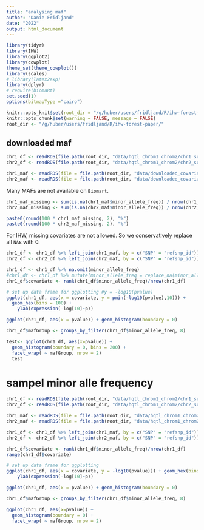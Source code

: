 ```yaml
---
title: "analysing maf"
author: "Danie Fridljand"
date: "2022"
output: html_document
---
```



```r
library(tidyr)
library(IHW)
library(ggplot2)
library(cowplot)
theme_set(theme_cowplot())
library(scales)
# library(latex2exp)
library(dplyr)
# require(biomaRt)
set.seed(1)
options(bitmapType ="cairo")
```

```r
knitr::opts_knit$set(root_dir = "/g/huber/users/fridljand/R/ihw-forest-paper/") # TODO
knitr::opts_chunk$set(warning = FALSE, message = FALSE)
root_dir <- "/g/huber/users/fridljand/R/ihw-forest-paper/"
```

## downloaded maf
```r
chr1_df <- readRDS(file.path(root_dir, "data/hqtl_chrom1_chrom2/chr1_subset.Rds")) %>% dplyr::select(SNP, gene, pvalue)
chr2_df <- readRDS(file.path(root_dir, "data/hqtl_chrom1_chrom2/chr2_subset.Rds")) %>% dplyr::select(SNP, gene, pvalue)
```

```r
chr1_maf <- readRDS(file = file.path(root_dir, "data/downloaded_covariates/chr1_maf.Rds"))
chr2_maf <- readRDS(file = file.path(root_dir, "data/downloaded_covariates/chr2_maf.Rds"))
```

Many MAFs are not available on `Biomart`. 
```r
chr1_maf_missing <- sum(is.na(chr1_maf$minor_allele_freq)) / nrow(chr1_maf)
chr2_maf_missing <- sum(is.na(chr2_maf$minor_allele_freq)) / nrow(chr2_maf)

paste0(round(100 * chr1_maf_missing, 2), "%")
paste0(round(100 * chr2_maf_missing, 2), "%")
```

For IHW, missing covariates are not allowed. So we conservatively replace all `NA`s with 0. 
```r
chr1_df <- chr1_df %>% left_join(chr1_maf, by = c("SNP" = "refsnp_id"))
chr2_df <- chr2_df %>% left_join(chr2_maf, by = c("SNP" = "refsnp_id"))
```

```r
chr1_df <- chr1_df %>% na.omit(minor_allele_freq)
#chr1_df <- chr1_df %>% mutate(minor_allele_freq = replace_na(minor_allele_freq, 0))
chr1_df$covariate <- rank(chr1_df$minor_allele_freq)/nrow(chr1_df)
```

```r
# set up data frame for ggplotting #y = -log10(pvalue)
ggplot(chr1_df, aes(x = covariate, y = pmin(-log10(pvalue),10))) + 
  geom_hex(bins = 100) +
    ylab(expression(-log[10]~p))
```
```r
ggplot(chr1_df, aes(x = pvalue)) + geom_histogram(boundary = 0)

```

```r
chr1_df$mafGroup <- groups_by_filter(chr1_df$minor_allele_freq, 8)

test<- ggplot(chr1_df, aes(x=pvalue)) + 
  geom_histogram(boundary = 0, bins = 200) +
  facet_wrap( ~ mafGroup, nrow = 2)
  test
```

# sampel minor alle frequency

```r
chr1_df <- readRDS(file.path(root_dir, "data/hqtl_chrom1_chrom2/chr1_subset.Rds")) %>% dplyr::select(SNP, gene, pvalue)
chr2_df <- readRDS(file.path(root_dir, "data/hqtl_chrom1_chrom2/chr2_subset.Rds")) %>% dplyr::select(SNP, gene, pvalue)
```

```r
chr1_maf <- readRDS(file = file.path(root_dir, "data/hqtl_chrom1_chrom2/chr1_maf_sample.rds"))
chr2_maf <- readRDS(file = file.path(root_dir, "data/hqtl_chrom1_chrom2/chr2_maf_sample.rds"))
```

```r
chr1_df <- chr1_df %>% left_join(chr1_maf, by = c("SNP" = "refsnp_id"))
chr2_df <- chr2_df %>% left_join(chr2_maf, by = c("SNP" = "refsnp_id"))
```

```r
chr1_df$covariate <- rank(chr1_df$minor_allele_freq)/nrow(chr1_df)
range(chr1_df$covariate)
```

```r
# set up data frame for ggplotting
ggplot(chr1_df, aes(x = covariate, y = -log10(pvalue))) + geom_hex(bins = 100) + 
    ylab(expression(-log[10]~p))
```
```r
ggplot(chr1_df, aes(x = pvalue)) + geom_histogram(boundary = 0)

```

```r
chr1_df$mafGroup <- groups_by_filter(chr1_df$minor_allele_freq, 8)

ggplot(chr1_df, aes(x=pvalue)) + 
  geom_histogram(boundary = 0) +
  facet_wrap( ~ mafGroup, nrow = 2)
```
